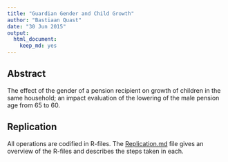 ```yaml
---
title: "Guardian Gender and Child Growth"
author: "Bastiaan Quast"
date: "30 Jun 2015"
output: 
  html_document: 
    keep_md: yes
---
```


Abstract
--------------------------------------------------------
The effect of the gender of a pension recipient on growth of children in the same household; an impact evaluation of the lowering of the male pension age from 65 to 60.

Replication
--------------------------------------------------------
All operations are codified in R-files. The [Replication.md](/Replication.md) file gives an overview of the R-files and describes the steps taken in each.